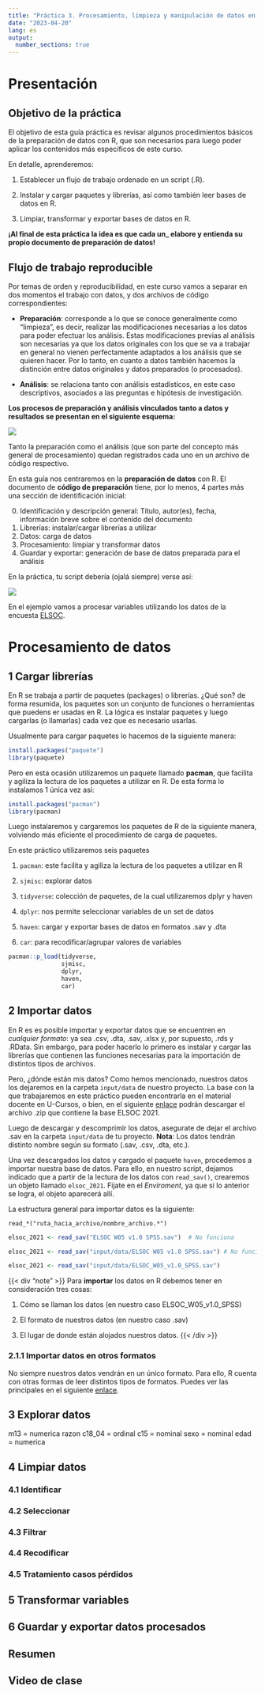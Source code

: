 ```yaml
---
title: "Práctica 3. Procesamiento, limpieza y manipulación de datos en R"
date: "2023-04-20"
lang: es
output:
  number_sections: true
---
```

 
# Presentación

## Objetivo de la práctica

El objetivo de esta guía práctica es revisar algunos procedimientos básicos de la preparación de datos con R, que son necesarios para luego poder aplicar los contenidos más específicos de este curso. 

En detalle, aprenderemos:

1. Establecer un flujo de trabajo ordenado en un script (.R).

2. Instalar y cargar paquetes y librerías, así como también leer bases de datos en R.

3. Limpiar, transformar y exportar bases de datos en R.

**¡Al final de esta práctica la idea es que cada un_ elabore y entienda su propio documento de preparación de datos!**


## Flujo de trabajo reproducible

Por temas de orden y reproducibilidad, en este curso vamos a separar en dos momentos el trabajo con datos, y dos archivos de código correspondientes:

- **Preparación**: corresponde a lo que se conoce generalmente como “limpieza”, es decir, realizar las modificaciones necesarias a los datos para poder efectuar los análisis. Estas modificaciones previas al análisis son necesarias ya que los datos originales con los que se va a trabajar en general no vienen perfectamente adaptados a los análisis que se quieren hacer. Por lo tanto, en cuanto a datos también hacemos la distinción entre datos originales y datos preparados (o procesados).

- **Análisis**: se relaciona tanto con análisis estadísticos, en este caso descriptivos, asociados a las preguntas e hipótesis de investigación.

**Los procesos de preparación y análisis vinculados tanto a datos y resultados se presentan en el siguiente esquema:** 

![](../images/image.png)


Tanto la preparación como el análisis (que son parte del concepto más general de procesamiento) quedan registrados cada uno en un archivo de código respectivo.

En esta guía nos centraremos en la **preparación de datos** con R. El documento de **código de preparación** tiene, por lo menos, 4 partes más una sección de identificación inicial:

  0. Identificación y descripción general: Título, autor(es), fecha, información breve sobre el contenido del documento
  1. Librerías: instalar/cargar librerías a utilizar
  2. Datos: carga de datos
  3. Procesamiento: limpiar y transformar datos
  4. Guardar y exportar: generación de base de datos preparada para el análisis

En la práctica, tu script debería (ojalá siempre) verse así:

![](../images/image (1).png)

En el ejemplo vamos a procesar variables utilizando los datos de la encuesta [ELSOC](https://dataverse.harvard.edu/dataverse/elsoc).

# Procesamiento de datos

## 1 Cargar librerías

En R se trabaja a partir de paquetes (packages) o librerías. ¿Qué son? de forma resumida, los paquetes son un conjunto de funciones o herramientas que puedens er usadas en R. La lógica es instalar paquetes y luego cargarlas (o llamarlas) cada vez que es necesario usarlas.

Usualmente para cargar paquetes lo hacemos de la siguiente manera:

```r
install.packages("paquete")
library(paquete)
```

Pero en esta ocasión utilizaremos un paquete llamado **pacman**, que facilita y agiliza la lectura de los paquetes a utilizar en R. De esta forma lo instalamos 1 única vez así:

```r
install.packages("pacman")
library(pacman)
```

Luego instalaremos y cargaremos los paquetes de R de la siguiente manera, volviendo más eficiente el procedimiento de carga de paquetes. 

En este práctico utilizaremos seis paquetes

1. `pacman`: este facilita y agiliza la lectura de los paquetes a utilizar en R

2. `sjmisc`: explorar datos

3. `tidyverse`: colección de paquetes, de la cual utilizaremos dplyr y haven

4. `dplyr`: nos permite seleccionar variables de un set de datos

5. `haven`: cargar y exportar bases de datos en formatos .sav y .dta

6. `car`: para recodificar/agrupar valores de variables

```r
pacman::p_load(tidyverse,
               sjmisc,
               dplyr,
               haven,
               car)
```


## 2 Importar datos

En R es es posible importar y exportar datos que se encuentren en _cualquier formato_: ya sea .csv, .dta, .sav, .xlsx y, por supuesto, .rds y .RData. Sin embargo, para poder hacerlo lo primero es instalar y cargar las librerías que contienen las funciones necesarias para la importación de distintos tipos de archivos.

Pero, ¿dónde están mis datos? Como hemos mencionado, nuestros datos los dejaremos en la carpeta `input/data` de nuestro proyecto. La base con la que trabajaremos en este práctico pueden encontrarla en el material docente en U-Cursos, o bien, en el siguiente [enlace]() podrán descargar el archivo .zip que contiene la base ELSOC 2021.

Luego de descargar y descomprimir los datos, asegurate de dejar el archivo .sav en la carpeta `input/data` de tu proyecto. **Nota**: Los datos tendrán distinto nombre según su formato (.sav, .csv, .dta, etc.).

Una vez descargados los datos y cargado el paquete `haven`, procedemos a importar nuestra base de datos. Para ello, en nuestro script, dejamos indicado que a partir de la lectura de los datos con `read_sav()`, crearemos un objeto llamado `elsoc_2021`. Fijate en el  _Enviroment_, ya que si lo anterior se logra, el objeto aparecerá allí. 

La estructura general para importar datos es la siguiente:

`read_*("ruta_hacia_archivo/nombre_archivo.*")`

```r
elsoc_2021 <- read_sav("ELSOC W05 v1.0 SPSS.sav")  # No funciona

elsoc_2021 <- read_sav("input/data/ELSOC W05 v1.0 SPSS.sav") # No funciona

elsoc_2021 <- read_sav("input/data/ELSOC_W05_v1.0_SPSS.sav")

```

{{< div "note" >}}
Para **importar** los datos en R debemos tener en consideración tres cosas:

1. Cómo se llaman los datos (en nuestro caso ELSOC_W05_v1.0_SPSS)

2. El formato de nuestros datos (en nuestro caso .sav)

3. El lugar de donde están alojados nuestros datos. 
{{< /div >}}


### 2.1.1 Importar datos en otros formatos

No siempre nuestros datos vendrán en un único formato. Para ello, R cuenta con otras formas de leer distintos tipos de formatos. Puedes ver las principales en el siguiente [enlace](https://descriptiva-facso.netlify.app/resource/03-resource.html).


## 3 Explorar datos

m13 = numerica razon
c18_04 = ordinal
c15 = nominal 
sexo = nominal
edad = numerica 


## 4 Limpiar datos

### 4.1 Identificar

### 4.2 Seleccionar

### 4.3 Filtrar

### 4.4 Recodificar

### 4.5 Tratamiento casos pérdidos

## 5 Transformar variables 

## 6 Guardar y exportar datos procesados


## Resumen

## Video de clase



